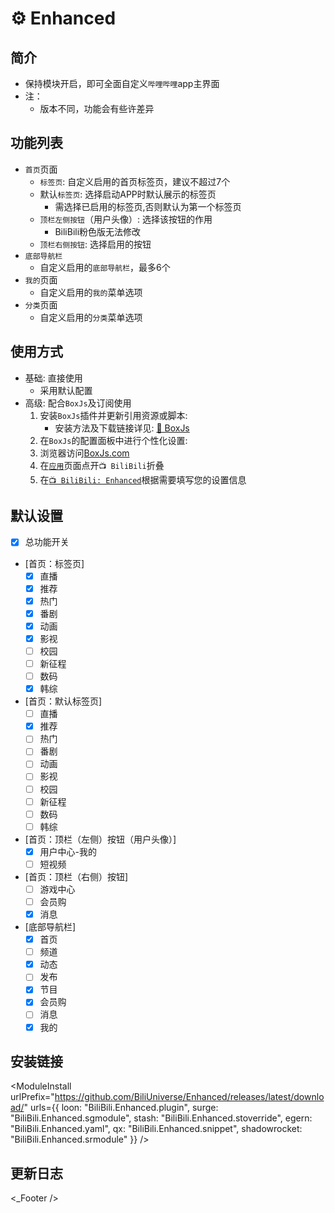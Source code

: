 
# ⚙️ Enhanced

## 简介
* 保持模块开启，即可全面自定义`哔哩哔哩`app主界面
* 注：
  * 版本不同，功能会有些许差异

## 功能列表
* `首页`页面
  * `标签页`: 自定义启用的首页标签页，建议不超过7个
  * 默认`标签页`: 选择启动APP时默认展示的标签页
    * 需选择已启用的标签页,否则默认为第一个标签页
  * `顶栏左侧按钮`（用户头像）: 选择该按钮的作用
    * BiliBili粉色版无法修改
  * `顶栏右侧按钮`: 选择启用的按钮
* `底部导航栏`
  * 自定义启用的`底部导航栏`，最多6个
* `我的`页面
  * 自定义启用的`我的`菜单选项
* `分类`页面
  * 自定义启用的`分类`菜单选项

## 使用方式
* 基础: 直接使用
  * 采用默认配置
* 高级: 配合`BoxJs`及订阅使用
  1. 安装`BoxJs`插件并更新引用资源或脚本:
     * 安装方法及下载链接详见: [🧰 BoxJs](./box-js)
  2. 在`BoxJs`的配置面板中进行个性化设置:
    1. 浏览器访问[BoxJs.com](http://boxjs.com)
    2. 在[`应用`](http://boxjs.com/#/app)页面点开`📺 BiliBili`折叠
    3. 在[`📺 BiliBili: Enhanced`](http://boxjs.com/#/app/BiliBili.Enhanced)根据需要填写您的设置信息

## 默认设置
- [x] 总功能开关
- [首页：标签页]
  - [x] 直播
  - [x] 推荐
  - [x] 热门
  - [x] 番剧
  - [x] 动画
  - [x] 影视
  - [ ] 校园
  - [ ] 新征程
  - [ ] 数码
  - [x] 韩综
- [首页：默认标签页]
  - [ ] 直播
  - [x] 推荐
  - [ ] 热门
  - [ ] 番剧
  - [ ] 动画
  - [ ] 影视
  - [ ] 校园
  - [ ] 新征程
  - [ ] 数码
  - [ ] 韩综
- [首页：顶栏（左侧）按钮（用户头像）]
  - [x] 用户中心-我的
  - [ ] 短视频
- [首页：顶栏（右侧）按钮]
  - [ ] 游戏中心
  - [ ] 会员购
  - [x] 消息
- [底部导航栏]
  - [x] 首页
  - [ ] 频道
  - [x] 动态
  - [ ] 发布
  - [x] 节目
  - [x] 会员购
  - [ ] 消息
  - [x] 我的

## 安装链接
<ModuleInstall
  urlPrefix="https://github.com/BiliUniverse/Enhanced/releases/latest/download/"
  urls={{
    loon: "BiliBili.Enhanced.plugin",
    surge: "BiliBili.Enhanced.sgmodule",
    stash: "BiliBili.Enhanced.stoverride",
    egern: "BiliBili.Enhanced.yaml",
    qx: "BiliBili.Enhanced.snippet",
    shadowrocket: "BiliBili.Enhanced.srmodule"
  }}
/>

## 更新日志

<_Footer />
